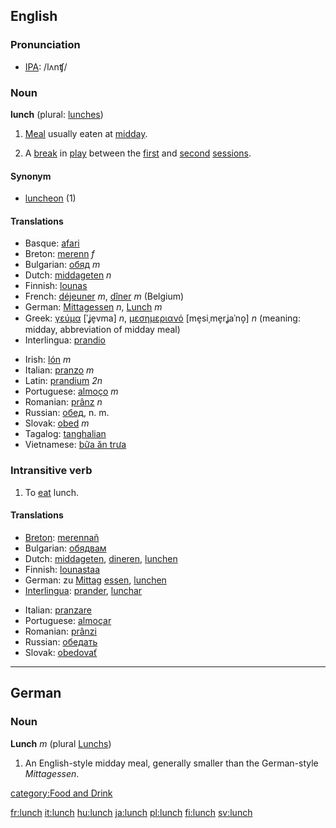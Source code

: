 ==English==
===Pronunciation===
*[[IPA]]: /lʌnʧ/

===Noun===
'''lunch''' (plural: [[lunches]])

# [[Meal]] usually eaten at [[midday]].
# {{Cricket}} A [[break]] in [[play]] between the [[first session|first]] and [[second session|second]] [[session]]s.

====Synonym====
* [[luncheon]] (1)

====Translations====
{{top}}
*Basque: [[afari]]
*Breton: [[merenn]] ''f''
*Bulgarian: [[обяд]] ''m''
*Dutch: [[middageten]] ''n''
*Finnish: [[lounas]]
*French: [[déjeuner]] ''m'', [[dîner]] ''m'' (Belgium)
*German: [[Mittagessen]] ''n'', [[Lunch]] ''m''
*Greek: [[γεύμα]] [ˈʝe̞vma] ''n'', [[μεσημεριανό]] [me̞siˌme̞rʝaˈno̞] ''n'' (meaning: midday, abbreviation of midday meal)
*Interlingua: [[prandio]]
{{mid}}
*Irish: [[lón]] ''m''
*Italian: [[pranzo]] ''m''
*Latin: [[prandium]] ''2n''
*Portuguese: [[almoço]] ''m''
*Romanian: [[prânz]] ''n''
*Russian: [[обед]], n. m.
*Slovak: [[obed]] ''m''
*Tagalog: [[tanghalian]]
*Vietnamese: [[bữa ăn trưa]]
{{bottom}}

===Intransitive verb===
# To [[eat]] lunch.

====Translations====
{{top}}
*[[Breton]]: [[merennañ]]
*Bulgarian: [[обядвам]]
*Dutch: [[middageten]], [[dineren]], [[lunchen]]
*Finnish: [[lounastaa]]
*German: zu [[Mittag]] [[essen]], [[lunchen]]
*[[Interlingua]]: [[prander]], [[lunchar]]
{{mid}}
*Italian: [[pranzare]]
*Portuguese: [[almoçar]]
*Romanian: [[prânzi]]
*Russian: [[обедать]]
*Slovak: [[obedovať]]
{{bottom}}
----

==German==
===Noun===
'''Lunch''' ''m'' (plural [[Lunchs]])

# An English-style midday meal, generally smaller than the German-style ''Mittagessen''.

[[category:Food and Drink]]

[[fr:lunch]]
[[it:lunch]]
[[hu:lunch]]
[[ja:lunch]]
[[pl:lunch]]
[[fi:lunch]]
[[sv:lunch]]